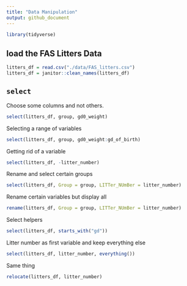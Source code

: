```yaml
---
title: "Data Manipulation"
output: github_document
---
```


```r
library(tidyverse)
```

## load the FAS Litters Data

```r
litters_df = read.csv("./data/FAS_litters.csv")
litters_df = janitor::clean_names(litters_df)
```

## `select`

Choose some columns and not others.

```r
select(litters_df, group, gd0_weight)
```

Selecting a range of variables
```r
select(litters_df, group, gd0_weight:gd_of_birth)
```

Getting rid of a variable
```r
select(litters_df, -litter_number)
```

Rename and select certain groups
```r
select(litters_df, Group = group, LITTer_NUmBer = litter_number)
```

Rename certain variables but display all
```r
rename(litters_df, Group = group, LITTer_NUmBer = litter_number)
```

Select helpers

```r
select(litters_df, starts_with("gd"))
```

Litter number as first variable and keep everything else
```r
select(litters_df, litter_number, everything())
```

Same thing
```r
relocate(litters_df, litter_number)
```









